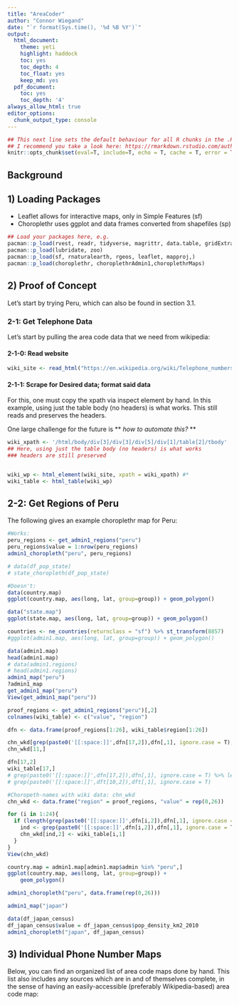 ```yaml
---
title: "AreaCoder"
author: "Connor Wiegand"
date: "`r format(Sys.time(), '%d %B %Y')`"
output:
  html_document:
    theme: yeti
    highlight: haddock
    toc: yes
    toc_depth: 4
    toc_float: yes
    keep_md: yes
  pdf_document:
    toc: yes
    toc_depth: '4'
always_allow_html: true
editor_options: 
  chunk_output_type: console
---
```


```r
## This next line sets the default behaviour for all R chunks in the .Rmd document.
## I recommend you take a look here: https://rmarkdown.rstudio.com/authoring_rcodechunks.html
knitr::opts_chunk$set(eval=T, include=T, echo = T, cache = T, error = TRUE, dpi=300)
```

## Background


## 1) Loading Packages

- Leaflet allows for interactive maps, only in Simple Features (sf)
- Choroplethr uses ggplot and data frames converted from shapefiles (sp)\

```r
## Load your packages here, e.g.
pacman::p_load(rvest, readr, tidyverse, magrittr, data.table, gridExtra, utils)
pacman::p_load(lubridate, zoo)
pacman::p_load(sf, rnaturalearth, rgeos, leaflet, mapproj,)
pacman::p_load(choroplethr, choroplethrAdmin1,choroplethrMaps)
```

## 2) Proof of Concept

Let's start by trying Peru, which can also be found in section 3.1.

### 2-1: Get Telephone Data

Let's start by pulling the area code data that we need from wikipedia:

#### 2-1-0: Read website

```r
wiki_site <- read_html("https://en.wikipedia.org/wiki/Telephone_numbers_in_Peru")
```

#### 2-1-1: Scrape for Desired data; format said data
For this, one must copy the xpath via inspect element by hand. In this example, using just the table body (no headers) is what works. This still reads and preserves the headers.

One large challenge for the future is ** *how to automate this?* **
```r
wiki_xpath <- '/html/body/div[3]/div[3]/div[5]/div[1]/table[2]/tbody'
## Here, using just the table body (no headers) is what works
### headers are still preserved


wiki_wp <- html_element(wiki_site, xpath = wiki_xpath) #*
wiki_table <- html_table(wiki_wp)
```


## 2-2: Get Regions of Peru
The following gives an example choroplethr map for Peru:
```r
#Works:
peru_regions <- get_admin1_regions("peru")
peru_regions$value = 1:nrow(peru_regions)
admin1_choropleth("peru", peru_regions)

# data(df_pop_state)
# state_choropleth(df_pop_state)

#Doesn't:
data(country.map)
ggplot(country.map, aes(long, lat, group=group)) + geom_polygon()

data("state.map")
ggplot(state.map, aes(long, lat, group=group)) + geom_polygon()

```

```r
countries <- ne_countries(returnclass = "sf") %>% st_transform(8857) 
#ggplot(admin1.map, aes(long, lat, group=group)) + geom_polygon()

data(admin1.map)
head(admin1.map)
# data(admin1.regions)
# head(admin1.regions)
admin1_map("peru")
?admin1_map
get_admin1_map("peru")
View(get_admin1_map("peru"))

proof_regions <- get_admin1_regions("peru")[,2]
colnames(wiki_table) <- c("value", "region")

dfn <- data.frame(proof_regions[1:26], wiki_table$region[1:26])

chn_wkd[grep(paste0('[[:space:]]',dfn[17,2]),dfn[,1], ignore.case = T),1]
chn_wkd[11,]

dfn[17,2]
wiki_table[17,]
# grep(paste0('[[:space:]]',dfn[17,2]),dfn[,1], ignore.case = T) %>% length()
# grep(paste0('[[:space:]]',dft[10,2]),dft[,1], ignore.case = T)

#Choropeth-names with wiki data: chn_wkd
chn_wkd <- data.frame("region" = proof_regions, "value" = rep(0,26))

for (i in 1:24){
  if (length(grep(paste0('[[:space:]]',dfn[i,2]),dfn[,1], ignore.case = T)) != 0) {
    ind <- grep(paste0('[[:space:]]',dfn[i,2]),dfn[,1], ignore.case = T)
    chn_wkd[ind,2] <- wiki_table[i,1] 
  }
}
View(chn_wkd)

country.map = admin1.map[admin1.map$admin %in% "peru",]
ggplot(country.map, aes(long, lat, group=group)) + 
    geom_polygon()

admin1_choropleth("peru", data.frame(rep(0,26)))
```

```r
admin1_map("japan")

data(df_japan_census)
df_japan_census$value = df_japan_census$pop_density_km2_2010
admin1_choropleth("japan", df_japan_census)
```



## 3) Individual Phone Number Maps
Below, you can find an organized list of area code maps done by hand. This list also includes any sources which are in and of themselves complete, in the sense of having an easily-accessible (preferably Wikipedia-based) area code map: 









